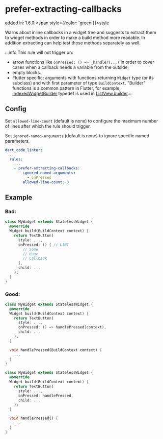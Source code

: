# prefer-extracting-callbacks
added in: 1.6.0 <span style={{color: 'green'}}>style</span>

Warns about inline callbacks in a widget tree and suggests to extract them to widget methods in order to make a build method more readable. In addition extracting can help test those methods separately as well.

:::info
This rule will not trigger on:

- arrow functions like `onPressed: () => _handler(...)` in order to cover cases when a callback needs a variable from the outside;
- empty blocks.
- Flutter specific: arguments with functions returning `Widget` type (or its subclass) and with first parameter of type `BuildContext`. "Builder" functions is a common pattern in Flutter, for example, <u>[IndexedWidgetBuilder](https://api.flutter.dev/flutter/widgets/IndexedWidgetBuilder.html)</u> typedef is used in <u>[ListView.builder](https://api.flutter.dev/flutter/widgets/ListView/ListView.builder.html)</u>.:::

## Config
Set `allowed-line-count` (default is none) to configure the maximum number of lines after which the rule should trigger.

Set `ignored-named-arguments` (default is none) to ignore specific named parameters.

```yaml
dart_code_linter:
  ...
  rules:
    ...
    - prefer-extracting-callbacks:
        ignored-named-arguments:
          - onPressed
        allowed-line-count: 3
```
## Example
### Bad:
```dart
class MyWidget extends StatelessWidget {
  @override
  Widget build(BuildContext context) {
    return TextButton(
      style: ...,
      onPressed: () { // LINT
        // Some
        // Huge
        // Callback
      },
      child: ...
    );
  }
}
```
### Good:
```dart
class MyWidget extends StatelessWidget {
  @override
  Widget build(BuildContext context) {
    return TextButton(
      style: ...,
      onPressed: () => handlePressed(context),
      child: ...
    );
  }

  void handlePressed(BuildContext context) {
    ...
  }
}

class MyWidget extends StatelessWidget {
  @override
  Widget build(BuildContext context) {
    return TextButton(
      style: ...,
      onPressed: handlePressed,
      child: ...
    );
  }

  void handlePressed() {
    ...
  }
}
```

